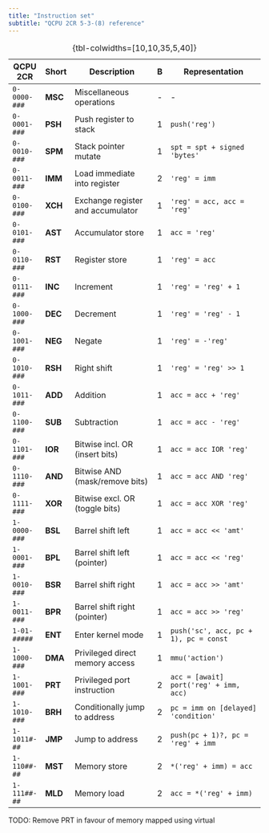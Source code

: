 ```yaml
---
title: "Instruction set"
subtitle: "QCPU 2CR 5-3-(8) reference"
---
```


::: {.column-screen-inset-left}
| QCPU 2CR     | Short   | Description                       | B | Representation                         |
|--------------+---------+-----------------------------------+---+----------------------------------------|
| `0-0000-###` | **MSC** | Miscellaneous operations          | - | -                                      |
| `0-0001-###` | **PSH** | Push register to stack            | 1 | `push('reg')`                          |
| `0-0010-###` | **SPM** | Stack pointer mutate              | 1 | `spt = spt + signed 'bytes'`           |
| `0-0011-###` | **IMM** | Load immediate into register      | 2 | `'reg' = imm`                          |
| `0-0100-###` | **XCH** | Exchange register and accumulator | 1 | `'reg' = acc, acc = 'reg'`             |
| `0-0101-###` | **AST** | Accumulator store                 | 1 | `acc = 'reg'`                          |
| `0-0110-###` | **RST** | Register store                    | 1 | `'reg' = acc`                          |
| `0-0111-###` | **INC** | Increment                         | 1 | `'reg' = 'reg' + 1`                    |
| `0-1000-###` | **DEC** | Decrement                         | 1 | `'reg' = 'reg' - 1`                    |
| `0-1001-###` | **NEG** | Negate                            | 1 | `'reg' = -'reg'`                       |
| `0-1010-###` | **RSH** | Right shift                       | 1 | `'reg' = 'reg' >> 1`                   |
| `0-1011-###` | **ADD** | Addition                          | 1 | `acc = acc + 'reg'`                    |
| `0-1100-###` | **SUB** | Subtraction                       | 1 | `acc = acc - 'reg'`                    |
| `0-1101-###` | **IOR** | Bitwise incl. OR (insert bits)    | 1 | `acc = acc IOR 'reg'`                  |
| `0-1110-###` | **AND** | Bitwise AND (mask/remove bits)    | 1 | `acc = acc AND 'reg'`                  |
| `0-1111-###` | **XOR** | Bitwise excl. OR (toggle bits)    | 1 | `acc = acc XOR 'reg'`                  |
| `1-0000-###` | **BSL** | Barrel shift left                 | 1 | `acc = acc << 'amt'`                   |
| `1-0001-###` | **BPL** | Barrel shift left (pointer)       | 1 | `acc = acc << 'reg'`                   |
| `1-0010-###` | **BSR** | Barrel shift right                | 1 | `acc = acc >> 'amt'`                   |
| `1-0011-###` | **BPR** | Barrel shift right (pointer)      | 1 | `acc = acc >> 'reg'`                   |
| `1-01-#####` | **ENT** | Enter kernel mode                 | 1 | `push('sc', acc, pc + 1), pc = const`  |
| `1-1000-###` | **DMA** | Privileged direct memory access   | 1 | `mmu('action')`                        |
| `1-1001-###` | **PRT** | Privileged port instruction       | 2 | `acc = [await] port('reg' + imm, acc)` |
| `1-1010-###` | **BRH** | Conditionally jump to address     | 2 | `pc = imm on [delayed] 'condition'`    |
| `1-1011#-##` | **JMP** | Jump to address                   | 2 | `push(pc + 1)?, pc = 'reg' + imm`      |
| `1-110##-##` | **MST** | Memory store                      | 2 | `*('reg' + imm) = acc`                 |
| `1-111##-##` | **MLD** | Memory load                       | 2 | `acc = *('reg' + imm)`                 |
: {tbl-colwidths=[10,10,35,5,40]}
:::

::: {.note}
TODO: Remove PRT in favour of memory mapped using virtual
:::
